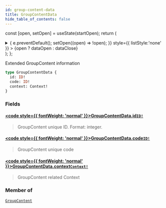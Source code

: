 ```yaml
---
id: group-content-data
title: GroupContentData
hide_table_of_contents: false
---
```






const [open, setOpen] = useState(startOpen);
return (
<details {...(open ? { open: true } : {})} className="details" style={{ border:'none', boxShadow:'none', background:'var(--ifm-background-color)' }}>
<summary
onClick={(e) => {
e.preventDefault();
setOpen((open) => !open);
}}
style={{ listStyle:'none' }} >
{open ? dataOpen : dataClose}
</summary>
{open && children}
</details>
);
};

Extended GroupContent information

```graphql
type GroupContentData {
  id: ID!
  code: ID!
  context: Context!
}
```

### Fields

#### [<code style={{ fontWeight: 'normal' }}>GroupContentData.<b>id</b></code>](#)<Bullet />[`ID!`](/api/scalars/id) <Badge class="badge badge--secondary" text="non-null"/> <Badge class="badge badge--secondary" text="scalar"/>

> GroupContent unique ID. Format: integer.

#### [<code style={{ fontWeight: 'normal' }}>GroupContentData.<b>code</b></code>](#)<Bullet />[`ID!`](/api/scalars/id) <Badge class="badge badge--secondary" text="non-null"/> <Badge class="badge badge--secondary" text="scalar"/>

> GroupContent unique code

#### [<code style={{ fontWeight: 'normal' }}>GroupContentData.<b>context</b></code>](#)<Bullet />[`Context!`](/api/objects/context) <Badge class="badge badge--secondary" text="non-null"/> <Badge class="badge badge--secondary" text="object"/>

> GroupContent related Context

### Member of

[`GroupContent`](/api/objects/group-content) <Badge class="badge badge--secondary" text="object"/>
